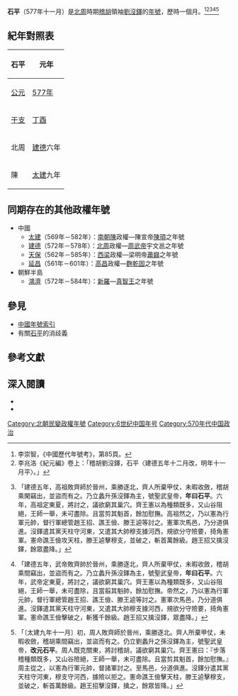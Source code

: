 {{Eranamebox
|年号=石平
|起讫时间= 577年十一月
|政权= 
|帝王= [[劉沒鐸|劉沒鐸]]
|历时= 一個月
|timeline= <timeline>
ImageSize  = width:200 height:50
PlotArea   = width:180 height:30 left:10 bottom:20
TimeAxis   = orientation:horizontal
DateFormat = yyyy
Period     = from:439 till:581
AlignBars  = early
ScaleMajor = increment:23 start:439
Colors =
  id:canvas value:rgb(1,1,0.85)
BackgroundColors = canvas:canvas
PlotData =
  width:15 color:black
  bar:era from:start till:end
  bar:era from:557 till:581 color:purple
  bar:era from:550 till:577 color:red
  bar:era from:577 till:577 color:green
  bar:era from:577 till:577 color:blue
</timeline>
|说明= {{fontcolor|blue|石平}}在北朝、{{fontcolor|purple|北周}}、{{fontcolor|red|北齊}}和{{fontcolor|green|劉沒鐸}}時期的位置。 
}}
'''石平'''（577年十一月）是[[北周|北周]]時期[[稽胡|稽胡]]領袖[[劉沒鐸|劉沒鐸]]的[[年號|年號]]，歷時一個月。<ref>李崇智，《中國歷代年號考》，第85頁。</ref><ref>李兆洛《紀元編》卷上：「稽胡劉沒鐸，石平〈建德五年十二月改，明年十一月平〉。」</ref><ref>{{cite wikisource|title=周書列傳第四十一異域上|last=令狐德棻|wslink=zh:周書/卷49}}「建德五年，高祖敗齊師於晉州，乘勝逐北，齊人所棄甲仗，未暇收斂，稽胡乘閑竊出，並盜而有之。乃立蠡升孫沒鐸為主，號聖武皇帝，'''年曰石平'''。六年，高祖定東夏，將討之，議欲窮其巢穴。齊王憲以為種類既多，又山谷阻絕，王師一舉，未可盡除。且當剪其魁首，餘加慰撫。高祖然之，乃以憲為行軍元帥，督行軍總管趙王招、譙王儉、滕王逌等討之。憲軍次馬邑，乃分道俱進。沒鐸遣其黨天柱守河東，又遣其大帥穆支據河西，規欲分守險要，掎角憲軍。憲命譙王儉攻天柱，滕王逌擊穆支，並破之，斬首萬餘級。趙王招又擒沒鐸，餘眾盡降。」</ref><ref>{{cite wikisource|title=北史列傳第八十四稽胡|last=李延壽|wslink=zh:北史/卷096}}「建德五年，武帝敗齊帥於晉州，乘勝逐北，齊人所棄甲仗，未暇收斂，稽胡乘間竊出，並盜而有之。乃立蠡升孫沒鐸為主，號聖武皇帝，'''年曰石平'''。六年，武帝定東夏，將討之，議欲窮其巢穴。齊王憲以為種類既多，又山谷阻絕，王師一舉，未可盡除，且當翦其魁帥，餘加慰撫。帝然之，乃以憲為行軍元帥，督行軍總管趙王招、譙王儉、滕王逌等討之。憲軍次馬邑，乃分道俱進。沒鐸遣其黨天柱守河東，又遣其大帥穆支據河西，規欲分守險要，掎角憲軍。憲命譙王儉擊破之，斬獲千餘級。趙王招又擒沒鐸，眾盡降。」</ref><ref>{{cite wikisource|title=資治通鑑陳紀七|last=司馬光|wslink=zh:資治通鑒 (胡三省音注)/卷173}}「〔太建九年十一月〕初，周人敗齊師於晉州，乘勝逐北。齊人所棄甲仗，未暇收斂，稽胡乘間竊出，並盜而有之。仍立劉蠡升之孫沒鐸為主，號聖武皇帝，'''改元石平'''。周人既克關東，將討稽胡，議欲窮其巢穴。齊王憲曰：『步落稽種類既多，又山谷險絕，王師一舉，未可盡除。且當剪其魁首，餘加慰撫。』周主從之，以憲為行軍元帥，督諸軍討之。至馬邑，分道俱進。沒鐸分遣其黨天柱守河東，穆支守河西，據險以拒之。憲命譙王儉擊天柱，滕王逌擊穆支，並破之，斬首萬餘級。趙王招擊沒鐸，擒之，餘眾皆降。」</ref>

==紀年對照表==
{| class="wikitable"  style="text-align:center;"
!石平!!元年
|-
![[公元|公元]]
|[[577年|577年]]
|-
![[干支|干支]]
|[[丁酉|丁酉]]
|-
!北周
|[[建德_(北周)|建德]]六年
|-
!陳
|[[太建|太建]]九年
|}

==同期存在的其他政權年號==
*中國
**[[太建|太建]]（569年－582年）：[[陳_(南朝)|南朝陳]]政權—陳宣帝[[陳頊|陳頊]]之年號
**[[建德_(北周)|建德]]（572年－578年）：[[北周|北周]]政權—[[周武帝|周武帝]]宇文邕之年號
**[[天保_(西梁)|天保]]（562年－585年）：[[後梁_(南朝)|西梁]]政權—梁明帝[[蕭巋|蕭巋]]之年號
**[[延昌_(高昌)|延昌]]（561年－601年）：[[高昌|高昌]]政權—[[麴乾固|麴乾固]]之年號
*朝鮮半島
**[[鴻濟|鴻濟]]（572年－584年）：[[新羅|新羅]]—[[真智王|真智王]]之年號

==參見==
*[[中国年号列表#北周|中國年號索引]]
*有關[[石平|石平]]的消歧義

==參考文獻==
{{reflist}}

==深入閱讀==
<div>
*{{Cite book|author=李崇智|title=中國歷代年號考|format=|url=|date=2004年12月|publisher=中華書局|location=北京|id=ISBN 7101025129}}
*{{Cite book|author=鄧洪波|title=東亞歷史年表|format=pdf|url=http://www.eastasia.ntu.edu.tw/chinese/05_a04.htm|date=2005年3月|publisher=國立臺灣大學東亞經典與文化研究計劃|location=臺北|id=ISBN 9789860005189|access-date=2022-01-03|archive-date=2007-08-25|archive-url=https://web.archive.org/web/20070825002742/http://www.eastasia.ntu.edu.tw/chinese/05_a04.htm|dead-url=no}}
</div>

{{南北朝年号}}

[[Category:北朝民變政權年號|Category:北朝民變政權年號]]
[[Category:6世纪中国年号|Category:6世纪中国年号]]
[[Category:570年代中国政治|Category:570年代中国政治]]